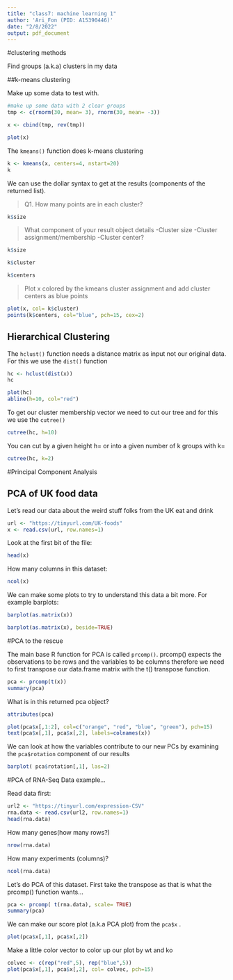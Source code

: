 ```yaml
---
title: "class7: machine learning 1"
author: 'Ari_Fon (PID: A15390446)'
date: "2/8/2022"
output: pdf_document
---
```


#clustering methods

Find groups (a.k.a) clusters in my data


##k-means clustering

Make up some data to test with.

```r
#make up some data with 2 clear groups
tmp <- c(rnorm(30, mean= 3), rnorm(30, mean= -3))

x <- cbind(tmp, rev(tmp))

plot(x)
```

The `kmeans()` function does k-means clustering

```r
k <- kmeans(x, centers=4, nstart=20)
k
```
We can use the dollar syntax to get at the results (components of the returned list).

> Q1. How many points are in each cluster?

```r
k$size
```

>What component of your result object details
    -Cluster size
    -Cluster assignment/membership
    -Cluster center?
    
```r
k$size
```
```r
k$cluster
```

```r
k$centers
```


> Plot x colored by the kmeans cluster assignment and add cluster centers as blue points

```r
plot(x, col= k$cluster)
points(k$centers, col="blue", pch=15, cex=2)
```


## Hierarchical Clustering

The `hclust()` function needs a distance matrix as input not our original data. For this we use the `dist()` function

```r
hc <- hclust(dist(x))
hc
```

```r
plot(hc)
abline(h=10, col="red")
```

To get our cluster membership vector we need to cut our tree and for this we use the `cutree()`

```r
cutree(hc, h=10)
```

You can cut by a given height h= or into a given number of k groups with k=

```r
cutree(hc, k=2)
```

#Principal Component Analysis

## PCA of UK food data

Let's read our data about the weird stuff folks from the UK eat and drink 

```r
url <- "https://tinyurl.com/UK-foods"
x <- read.csv(url, row.names=1)
```

Look at the first bit of the file:

```r
head(x)
```

How many columns in this dataset:
```r
ncol(x)
```

We can make some plots to try to understand this data a bit more. For example barplots:

```r
barplot(as.matrix(x))
```


```r
barplot(as.matrix(x), beside=TRUE)
```

#PCA to the rescue

The main base R function for PCA is called `prcomp()`. prcomp() expects the observations to be rows and the variables to be columns therefore we need to first transpose our data.frame matrix with the t() transpose function.

```r
pca <- prcomp(t(x))
summary(pca)
```


What is in this returned pca object?

```r
attributes(pca)
```
```r
plot(pca$x[,1:2], col=c("orange", "red", "blue", "green"), pch=15)
text(pca$x[,1], pca$x[,2], labels=colnames(x))
```

We can look at how the variables contribute to our new PCs by examining the `pca$rotation` component of our results


```r
barplot( pca$rotation[,1], las=2)
```


#PCA of RNA-Seq Data example...

Read data first:

```r
url2 <- "https://tinyurl.com/expression-CSV"
rna.data <- read.csv(url2, row.names=1)
head(rna.data)
```
How many genes(how many rows?)

```r
nrow(rna.data)
```
How many experiments (columns)?

```r
ncol(rna.data)
```

Let's do PCA of this dataset. First take the transpose as that is what the prcomp() function wants...

```r
pca <- prcomp( t(rna.data), scale= TRUE)
summary(pca)
```

We can make our score plot (a.k.a PCA plot) from the `pca$x` .

```r
plot(pca$x[,1], pca$x[,2])
```

Make a little color vector to color up our plot by wt and ko

```r
colvec <- c(rep("red",5), rep("blue",5))
plot(pca$x[,1], pca$x[,2], col= colvec, pch=15)
```



